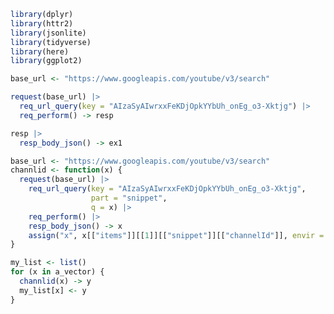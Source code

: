 ```r
library(dplyr)
library(httr2)
library(jsonlite)
library(tidyverse)
library(here)
library(ggplot2)
```


```r
base_url <- "https://www.googleapis.com/youtube/v3/search"

request(base_url) |>
  req_url_query(key = "AIzaSyAIwrxxFeKDjOpkYYbUh_onEg_o3-Xktjg") |>
  req_perform() -> resp

resp |>
  resp_body_json() -> ex1
```

```r
base_url <- "https://www.googleapis.com/youtube/v3/search"
channlid <- function(x) {
  request(base_url) |>
    req_url_query(key = "AIzaSyAIwrxxFeKDjOpkYYbUh_onEg_o3-Xktjg",
                  part = "snippet",
                  q = x) |>
    req_perform() |>
    resp_body_json() -> x
    assign("x", x[["items"]][[1]][["snippet"]][["channelId"]], envir = .GlobalEnv)
}
```

```r
my_list <- list()
for (x in a_vector) {
  channlid(x) -> y
  my_list[x] <- y
} 


```



